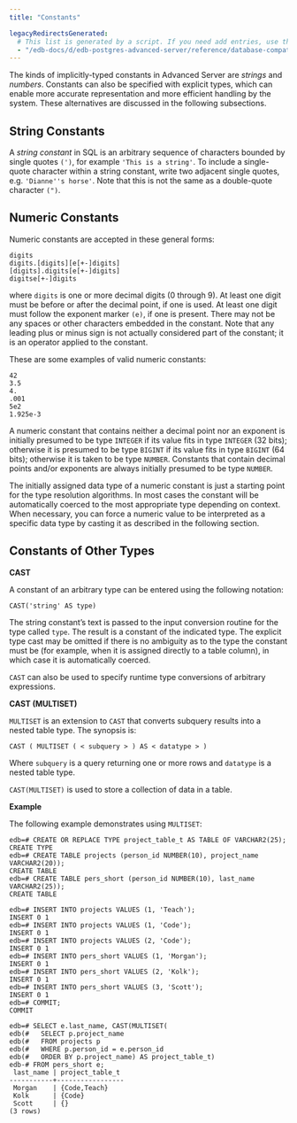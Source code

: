```yaml
---
title: "Constants"

legacyRedirectsGenerated:
  # This list is generated by a script. If you need add entries, use the `legacyRedirects` key.
  - "/edb-docs/d/edb-postgres-advanced-server/reference/database-compatibility-for-oracle-developers-reference-guide/12/Database_Compatibility_for_Oracle_Developers_Reference_Guide.1.009.html"
---
```


<div id="constants" class="registered_link"></div>

The kinds of implicitly-typed constants in Advanced Server are *strings* and *numbers*. Constants can also be specified with explicit types, which can enable more accurate representation and more efficient handling by the system. These alternatives are discussed in the following subsections.

## String Constants

A *string constant* in SQL is an arbitrary sequence of characters bounded by single quotes `(')`, for example `'This is a string'`. To include a single-quote character within a string constant, write two adjacent single quotes, e.g. `'Dianne''s horse'`. Note that this is not the same as a double-quote character `(")`.

## Numeric Constants

Numeric constants are accepted in these general forms:

```
digits
digits.[digits][e[+-]digits]
[digits].digits[e[+-]digits]
digitse[+-]digits
```

where `digits` is one or more decimal digits (0 through 9). At least one digit must be before or after the decimal point, if one is used. At least one digit must follow the exponent marker `(e)`, if one is present. There may not be any spaces or other characters embedded in the constant. Note that any leading plus or minus sign is not actually considered part of the constant; it is an operator applied to the constant.

These are some examples of valid numeric constants:

```text
42
3.5
4.
.001
5e2
1.925e-3
```

A numeric constant that contains neither a decimal point nor an exponent is initially presumed to be type `INTEGER` if its value fits in type `INTEGER` (32 bits); otherwise it is presumed to be type `BIGINT` if its value fits in type `BIGINT` (64 bits); otherwise it is taken to be type `NUMBER`. Constants that contain decimal points and/or exponents are always initially presumed to be type `NUMBER`.

The initially assigned data type of a numeric constant is just a starting point for the type resolution algorithms. In most cases the constant will be automatically coerced to the most appropriate type depending on context. When necessary, you can force a numeric value to be interpreted as a specific data type by casting it as described in the following section.

## Constants of Other Types

**CAST**

A constant of an arbitrary type can be entered using the following notation:

```
CAST('string' AS type)
```

The string constant’s text is passed to the input conversion routine for the type called `type`. The result is a constant of the indicated type. The explicit type cast may be omitted if there is no ambiguity as to the type the constant must be (for example, when it is assigned directly to a table column), in which case it is automatically coerced.

`CAST` can also be used to specify runtime type conversions of arbitrary expressions.

**CAST (MULTISET)**

`MULTISET` is an extension to `CAST` that converts subquery results into a nested table type. The synopsis is:

```text
CAST ( MULTISET ( < subquery > ) AS < datatype > )
```

Where `subquery` is a query returning one or more rows and `datatype` is a nested table type.

`CAST(MULTISET)` is used to store a collection of data in a table.

**Example**

The following example demonstrates using `MULTISET`:

```text
edb=# CREATE OR REPLACE TYPE project_table_t AS TABLE OF VARCHAR2(25);
CREATE TYPE
edb=# CREATE TABLE projects (person_id NUMBER(10), project_name VARCHAR2(20));
CREATE TABLE
edb=# CREATE TABLE pers_short (person_id NUMBER(10), last_name VARCHAR2(25));
CREATE TABLE
```

```text
edb=# INSERT INTO projects VALUES (1, 'Teach');
INSERT 0 1
edb=# INSERT INTO projects VALUES (1, 'Code');
INSERT 0 1
edb=# INSERT INTO projects VALUES (2, 'Code');
INSERT 0 1
edb=# INSERT INTO pers_short VALUES (1, 'Morgan');
INSERT 0 1
edb=# INSERT INTO pers_short VALUES (2, 'Kolk');
INSERT 0 1
edb=# INSERT INTO pers_short VALUES (3, 'Scott');
INSERT 0 1
edb=# COMMIT;
COMMIT
```

```text
edb=# SELECT e.last_name, CAST(MULTISET(
edb(#   SELECT p.project_name
edb(#   FROM projects p
edb(#   WHERE p.person_id = e.person_id
edb(#   ORDER BY p.project_name) AS project_table_t)
edb-# FROM pers_short e;
 last_name | project_table_t
-----------+-----------------
 Morgan    | {Code,Teach}
 Kolk      | {Code}
 Scott     | {}
(3 rows)
```
